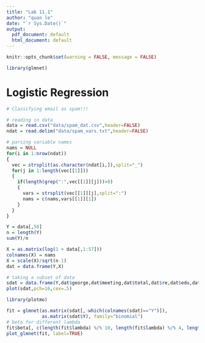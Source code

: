 ```yaml
---
title: "Lab 11.1"
author: "quan le"
date: "`r Sys.Date()`"
output:
  pdf_document: default
  html_document: default
---
```


```r
knitr::opts_chunk$set(warning = FALSE, message = FALSE) 
```


```r
library(glmnet)
```


# Logistic Regression

```r
# Classifying email as spam!!!

# reading in data
data = read.csv("data/spam_dat.csv",header=FALSE)
ndat = read.delim("data/spam_vars.txt",header=FALSE)

# parsing variable names
nams = NULL
for(i in 1:nrow(ndat))
{
  vec = strsplit(as.character(ndat[i,]),split="_")
  for(j in 1:length(vec[[1]]))
  {
    if(length(grep(":",vec[[1]][j]))>0)
    {
      vars = strsplit(vec[[1]][j],split=":")
      nams = c(nams,vars[[1]][1])
    }
  }
}

Y = data[,58]
n = length(Y)
sum(Y)/n
```


```r
X = as.matrix(log(1 + data[,1:57]))
colnames(X) = nams
X = scale(X)/sqrt(n-1)
dat = data.frame(Y,X)

# taking a subset of data
sdat = data.frame(Y,dat$george,dat$meeting,dat$total,dat$re,dat$edu,dat$free,dat$your)
plot(sdat,pch=16,cex=.5)
```


```r
library(plotmo)

fit = glmnet(as.matrix(sdat[,-which(colnames(sdat)=="Y")]), 
             as.matrix(sdat$Y), family="binomial")
# beta for different lambda
fit$beta[, c(length(fit$lambda) %/% 10, length(fit$lambda) %/% 4, length(fit$lambda))]
plot_glmnet(fit, label=TRUE)
```